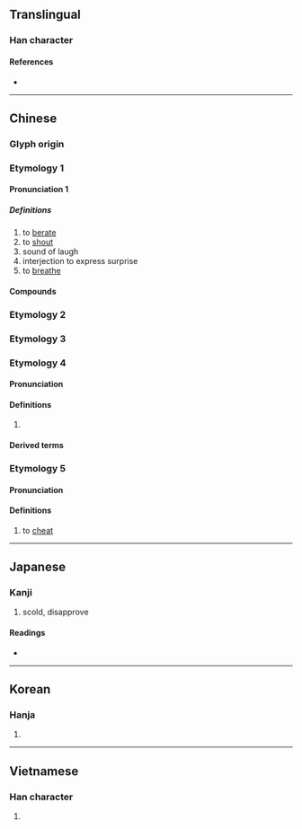 {{also|訶}}
{{character info/new}}
==Translingual==

===Han character===
{{Han char|rn=30|rad=口|as=05|sn=8|four=61020|canj=RMNR|ids=⿰口可}}

====References====
* {{Han ref|kx=0183.020|dkj=03459|dj=0402.030|hdz=10598.100|uh=5475|ud=21621|bh=A8FE|bd=43262}}

----

==Chinese==
{{zh-forms}}

===Glyph origin===
{{Han etym}}
<!--Please check the pronouncion in dialects and old/middle Chinese, and then remove this comment
{{zh-pron
|m=hē,ē
|c=ho1,ho2,o1
|h=pfs=
|md=
|mn=ml:ho/tw:o
|mn_note=ho - literary; o - 阿 is used in the Mainland
|w=
|mc=y
|oc=y
|cat=
}}
-->

===Etymology 1===

====Pronunciation 1====
{{zh-pron
|m=hē
|c=ho1,ho2
|cat=v,adv, interj
|mn=ml:ho/tw:o
|mn_note=ho - literary; o - 阿 is used in the Mainland
|mc=1
|oc=1,2
}}

=====Definitions=====
{{zh-hanzi}}

# to [[berate]]
# to [[shout]]
# sound of laugh
# interjection to express surprise
# to [[breathe]]

====Compounds====
{{zh-der|呵責|呵斥|一氣呵成|呵呵|呵哈|呵護|樂呵呵|呵欠|打呵欠|呵喝|斥呵|呵禁|呵護備至|笑呵呵|精心呵護|呵氣}}

===Etymology 2===
{{zh-see|哈|v}}

===Etymology 3===
{{zh-see|啊|v}}

===Etymology 4===

====Pronunciation====
{{zh-pron
|m=kē
|c=ho1
|cat=
}}

====Definitions====
{{zh-hanzi}}

# {{n-g|Used in phonetic translation.}}

====Derived terms====
{{zh-der|呵羅單|呵叻}}

===Etymology 5===

====Pronunciation====
{{zh-pron
|m=huō
|cat=v
}}

====Definitions====
{{zh-hanzi}}

# to [[cheat]]

----

==Japanese==

===Kanji===
{{ja-kanji|grade=|rs=口05}}

# scold, disapprove

====Readings====
* {{ja-readings|on=[[か]] (ka)|kun=[[しかる]] (shikaru), [[わらう]] (warau)}}

----

==Korean==

===Hanja===
{{ko-hanja|hangeul=가|rv=ga|mr=ka}}

# {{defn|lang=ko|sort=口05}}

----

==Vietnamese==

===Han character===
{{vi-hantu|[[ha]], [[há]], [[hả]], [[hà]], [[khá]], [[khà]]|rs=口05}}

# {{defn|lang=vi|sort=口05}}